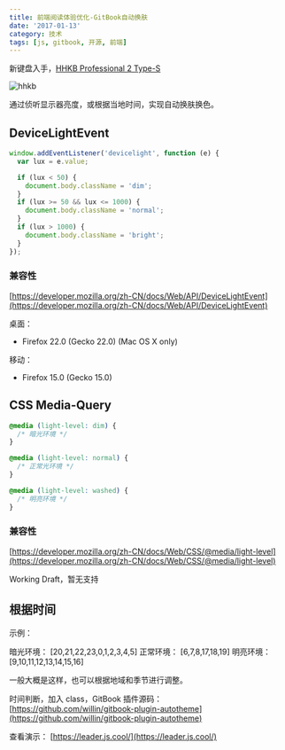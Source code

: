 ```yaml
---
title: 前端阅读体验优化-GitBook自动换肤
date: '2017-01-13'
category: 技术
tags: [js, gitbook, 开源, 前端]
---
```


新键盘入手，[HHKB Professional 2 Type-S](https://s.click.taobao.com/DCiWICx)

![hhkb](https://cloud.githubusercontent.com/assets/1890238/21916492/0384a92c-d97c-11e6-8a0d-8b4cf6e1b96d.jpg)

通过侦听显示器亮度，或根据当地时间，实现自动换肤换色。

## DeviceLightEvent

```js
window.addEventListener('devicelight', function (e) {
  var lux = e.value;

  if (lux < 50) {
    document.body.className = 'dim';
  }
  if (lux >= 50 && lux <= 1000) {
    document.body.className = 'normal';
  }
  if (lux > 1000) {
    document.body.className = 'bright';
  }
});
```

### 兼容性

[https://developer.mozilla.org/zh-CN/docs/Web/API/DeviceLightEvent](https://developer.mozilla.org/zh-CN/docs/Web/API/DeviceLightEvent)

桌面：

- Firefox 22.0 (Gecko 22.0) (Mac OS X only)

移动：

- Firefox 15.0 (Gecko 15.0)

## CSS Media-Query

```css
@media (light-level: dim) {
  /* 暗光环境 */
}

@media (light-level: normal) {
  /* 正常光环境 */
}

@media (light-level: washed) {
  /* 明亮环境 */
}
```

### 兼容性

[https://developer.mozilla.org/zh-CN/docs/Web/CSS/@media/light-level](https://developer.mozilla.org/zh-CN/docs/Web/CSS/@media/light-level)

Working Draft，暂无支持

## 根据时间

示例：

暗光环境： [20,21,22,23,0,1,2,3,4,5]
正常环境： [6,7,8,17,18,19]
明亮环境： [9,10,11,12,13,14,15,16]

一般大概是这样，也可以根据地域和季节进行调整。

时间判断，加入 class，GitBook 插件源码： [https://github.com/willin/gitbook-plugin-autotheme](https://github.com/willin/gitbook-plugin-autotheme)

查看演示： [https://leader.js.cool/](https://leader.js.cool/)

